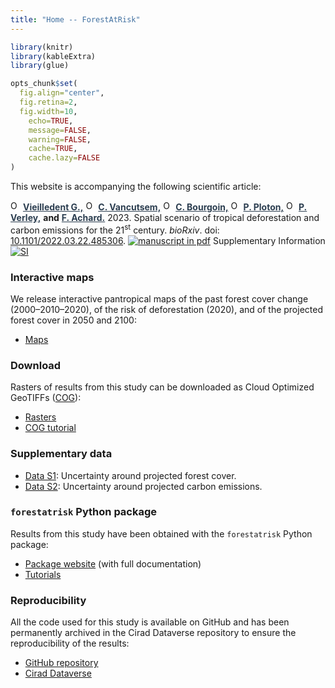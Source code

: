```yaml
---
title: "Home -- ForestAtRisk"
---
```


```r
library(knitr)
library(kableExtra)
library(glue)

opts_chunk$set(
  fig.align="center",
  fig.retina=2,
  fig.width=10,
	echo=TRUE,
	message=FALSE,
	warning=FALSE,
	cache=TRUE,
	cache.lazy=FALSE 
)
```


This website is accompanying the following scientific article:

<a href="https://orcid.org/0000-0002-1685-4997"><img alt="ORCID logo" src="images/Logo_ORCID.png" width="16" height="16" /></a>
<a href="https://ecology.ghislainv.fr" style="color:#2C3E50;">**Vieilledent G.,**</a>
<a href="https://orcid.org/0000-0003-3851-8588"><img alt="ORCID logo" src="images/Logo_ORCID.png" width="16" height="16" /></a>
<a href="https://www.researchgate.net/profile/Christelle_Vancutsem" style="color:#2C3E50;">**C. Vancutsem,**</a>
<a href="https://orcid.org/0000-0003-4923-3035"><img alt="ORCID logo" src="images/Logo_ORCID.png" width="16" height="16" /></a>
<a href="https://www.researchgate.net/profile/Clement-Bourgoin" style="color:#2C3E50;">**C. Bourgoin,**</a>
<a href="https://orcid.org/0000-0002-8800-3593"><img alt="ORCID logo" src="images/Logo_ORCID.png" width="16" height="16" /></a>
<a href="https://www.researchgate.net/profile/Pierre-Ploton" style="color:#2C3E50;">**P. Ploton,**</a>
<a href="https://orcid.org/0000-0002-5686-2764"><img alt="ORCID logo" src="images/Logo_ORCID.png" width="16" height="16" /></a>
<a href="https://www.researchgate.net/profile/Philippe-Verley" style="color:#2C3E50;">**P. Verley,**</a>
**and**
<a href="https://www.researchgate.net/profile/Achard_Frederic" style="color:#2C3E50;">**F. Achard.**</a>
2023.
Spatial scenario of tropical deforestation and carbon emissions for the 21^st^ century.
_bioRxiv_.
doi: [10.1101/2022.03.22.485306](https://doi.org/10.1101/2022.03.22.485306).
[![manuscript in pdf](images/logo-pdf.png "manuscript in pdf")](https://www.biorxiv.org/content/10.1101/2022.03.22.485306v2.full.pdf)
Supplementary Information [![SI](images/logo-zip.png "supplementary information")](https://www.biorxiv.org/content/biorxiv/early/2022/07/23/2022.03.22.485306/DC1/embed/media-1.pdf)


### Interactive maps

We release interactive pantropical maps of the past forest cover change (2000--2010--2020), of the risk of deforestation (2020), and of the projected forest cover in 2050 and 2100: 

- [Maps](https://forestatrisk.cirad.fr/maps.html)

### Download

Rasters of results from this study can be downloaded as Cloud Optimized GeoTIFFs ([COG](https://www.cogeo.org/)):

- [Rasters](https://forestatrisk.cirad.fr/rasters.html)
- [COG tutorial](https://forestatrisk.cirad.fr/notebooks/cog.html)

### Supplementary data

- [Data S1](https://forestatrisk.cirad.fr/data-s.html): Uncertainty around projected forest cover.
- [Data S2](https://forestatrisk.cirad.fr/data-s.html): Uncertainty around projected carbon emissions.

### `forestatrisk` Python package

Results from this study have been obtained with the `forestatrisk` Python package:

- [Package website](https://ecology.ghislainv.fr/forestatrisk/) (with full documentation)
- [Tutorials](https://ecology.ghislainv.fr/forestatrisk/articles.html)

### Reproducibility

All the code used for this study is available on GitHub and has been permanently archived in the Cirad Dataverse repository to ensure the reproducibility of the results:

- [GitHub repository](https://github.com/ghislainv/forestatrisk-tropics)
- [Cirad Dataverse](<https://doi.org/10.18167/DVN1/7N2BTU>)
